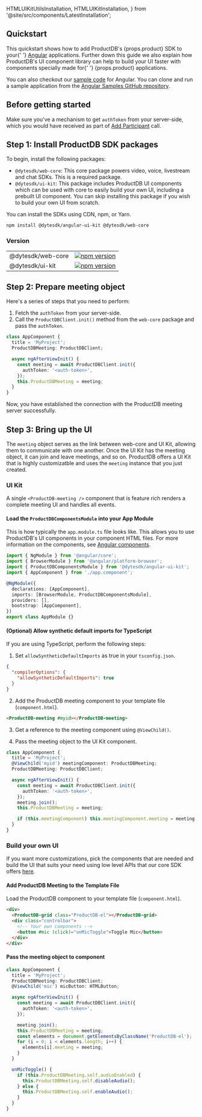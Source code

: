   HTMLUIKitUtilsInstallation,
  HTMLUIKitInstallation,
} from '@site/src/components/LatestInstallation';

## Quickstart

<span class="mb-2 block">
  This quickstart shows how to add ProductDB's {props.product} SDK to your{' '}
  <a href="https://angular.io/">Angular</a> applications.
</span>

<span class="mb-2 block">
  Further down this guide we also explain how ProductDB's UI component library can
  help to build your UI faster with components specially made for{' '}
  {props.product} applications.
</span>

You can also checkout our
[sample code](https://github.com/ProductDB-io/angular-samples#samples) for Angular. You can clone
and run a sample application from the
[Angular Samples GitHub repository](https://github.com/ProductDB-io/angular-samples).

## Before getting started

Make sure you've a mechanism to get `authToken` from your server-side, which you would have received as part of [Add Participant](/guides/live-video/build-live-video-app#step-2-add-participants) call.

## Step 1: Install ProductDB SDK packages

To begin, install the following packages:

- `@dytesdk/web-core`: This core package powers video, voice, livestream and chat SDKs. This is a required package.
- `@dytesdk/ui-kit`: This package includes ProductDB UI components which can be used with core to easily build your own UI, including a prebuilt UI component. You can skip installing this package if you wish to build your own UI from scratch.

You can install the SDKs using CDN, npm, or Yarn.

```bash npm2yarn
npm install @dytesdk/angular-ui-kit @dytesdk/web-core
```

### Version

|                   |                                                                                                                  |
| ----------------- | ---------------------------------------------------------------------------------------------------------------- |
| @dytesdk/web-core | [![npm version](https://badge.fury.io/js/@dytesdk%2Fweb-core.svg)](https://badge.fury.io/js/@dytesdk%2Fweb-core) |
| @dytesdk/ui-kit   | [![npm version](https://badge.fury.io/js/@dytesdk%2Fui-kit.svg)](https://badge.fury.io/js/@dytesdk%2Fui-kit)     |

## Step 2: Prepare meeting object

Here's a series of steps that you need to perform:

1. Fetch the `authToken` from your server-side.
2. Call the `ProductDBClient.init()` method from the `web-core` package and pass the `authToken`.

```ts
class AppComponent {
  title = 'MyProject';
  ProductDBMeeting: ProductDBClient;

  async ngAfterViewInit() {
    const meeting = await ProductDBClient.init({
      authToken: '<auth-token>',
    });
    this.ProductDBMeeting = meeting;
  }
}
```

Now, you have established the connection with the ProductDB meeting server successfully.

## Step 3: Bring up the UI

The `meeting` object serves as the link between web-core and UI Kit, allowing them to communicate with one another. Once the UI Kit has the meeting object, it can join and leave meetings, and so on.
ProductDB offers a UI Kit that is highly customizatble and uses the `meeting` instance that you just created.

### UI Kit

A single `<ProductDB-meeting />` component that is feature rich renders a complete meeting UI and handles all events.

#### Load the `ProductDBComponentsModule` into your App Module

This is how typically the `app.module.ts` file looks like. This allows you to use ProductDB's UI components in your component HTML files. For
more information on the components, see
[Angular components](https://angular.io/guide/component-overview).

```ts {3,8}
import { NgModule } from '@angular/core';
import { BrowserModule } from '@angular/platform-browser';
import { ProductDBComponentsModule } from '@dytesdk/angular-ui-kit';
import { AppComponent } from './app.component';

@NgModule({
  declarations: [AppComponent],
  imports: [BrowserModule, ProductDBComponentsModule],
  providers: [],
  bootstrap: [AppComponent],
})
export class AppModule {}
```

#### (Optional) Allow synthetic default imports for TypeScript

If you are using TypeScript, perform the following steps:

1. Set `allowSyntheticDefaultImports` as true in your
   `tsconfig.json`.

```json
{
  "compilerOptions": {
    "allowSyntheticDefaultImports": true
  }
}
```

2. Add the ProductDB meeting component to your template file (`component.html`).

```html
<ProductDB-meeting #myid></ProductDB-meeting>
```

3. Get a reference to the meeting component using `@ViewChild()`.

4. Pass the meeting object to the UI Kit component.

```ts {3,13}
class AppComponent {
  title = 'MyProject';
  @ViewChild('myid') meetingComponent: ProductDBMeeting;
  ProductDBMeeting: ProductDBClient;

  async ngAfterViewInit() {
    const meeting = await ProductDBClient.init({
      authToken: '<auth-token>',
    });
    meeting.join();
    this.ProductDBMeeting = meeting;

    if (this.meetingComponent) this.meetingComponent.meeting = meeting;
  }
}
```

### Build your own UI

If you want more customizations, pick the components that are needed and build the UI that suits your need using low level APIs that our core SDK offers [here](/web-core/).

#### Add ProductDB Meeting to the Template File

Load the ProductDB component to your template file (`component.html`).

```html {5}
<div>
  <ProductDB-grid class="ProductDB-el"></ProductDB-grid>
  <div class="controlbar">
    <!-- Your own components -->
    <button #mic (click)="onMicToggle">Toggle Mic</button>
  </div>
</div>
```

#### Pass the meeting object to component

```ts {3,12-15,19-25}
class AppComponent {
  title = 'MyProject';
  ProductDBMeeting: ProductDBClient;
  @ViewChild('mic') micButton: HTMLButton;

  async ngAfterViewInit() {
    const meeting = await ProductDBClient.init({
      authToken: '<auth-token>',
    });

    meeting.join();
    this.ProductDBMeeting = meeting;
    const elements = document.getElementsByClassName('ProductDB-el');
    for (i = 0; i < elements.length; i++) {
      elements[i].meeting = meeting;
    }
  }

  onMicToggle() {
    if (this.ProductDBMeeting.self.audioEnabled) {
      this.ProductDBMeeting.self.disableAudio();
    } else {
      this.ProductDBMeeting.self.enableAudio();
    }
  }
}
```
